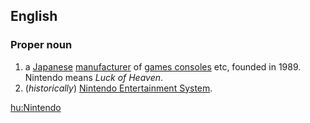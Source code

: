 {{rfd}}
==English==

===Proper noun===
{{wikipedia}}
{{en-noun|Nintendo|es}}

# a [[Japanese]] [[manufacturer]] of [[games console]]s etc, founded in 1989. Nintendo means ''Luck of Heaven''.
# (''historically'') [[w:Nintendo Entertainment System|Nintendo Entertainment System]].

[[hu:Nintendo]]